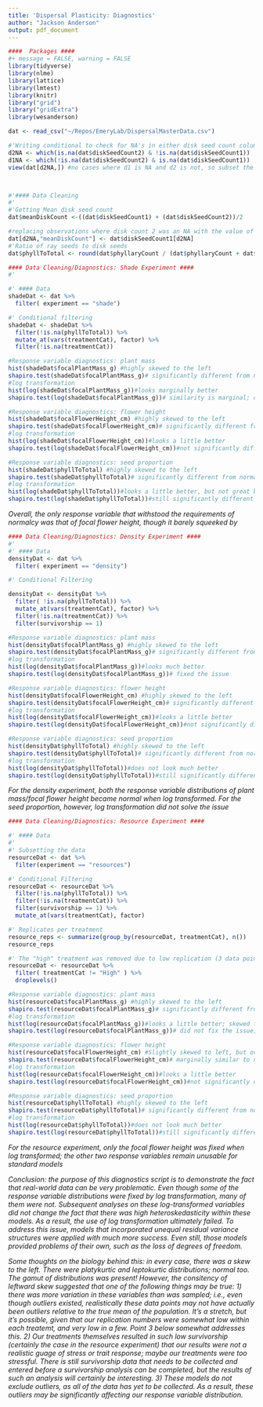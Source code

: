 ```yaml
---
title: 'Dispersal Plasticity: Diagnostics'
author: "Jackson Anderson"
output: pdf_document
---
```


```r
####  Packages ####
#+ message = FALSE, warning = FALSE
library(tidyverse)
library(nlme)
library(lattice) 
library(lmtest)
library(knitr)
library("grid")
library("gridExtra")
library(wesanderson)
```

```r
dat <- read_csv("~/Repos/EmeryLab/DispersalMasterData.csv")

#'Writing conditional to check for NA's in either disk seed count column and filtering accordingly
d2NA <- which(is.na(dat$diskSeedCount2) & !is.na(dat$diskSeedCount1))
d1NA <- which(!is.na(dat$diskSeedCount2) & is.na(dat$diskSeedCount1))
view(dat[d2NA,]) #no cases where d1 is NA and d2 is not, so subset the master data where disk seed count 2 is an NA and disk seed count 1 is not



#'#### Data Cleaning
#' 
#'Getting Mean disk seed count
dat$meanDiskCount <-((dat$diskSeedCount1) + (dat$diskSeedCount2))/2

#replacing observations where disk count 2 was an NA with the value of disk count 1 for meanDiskCount
dat[d2NA,"meanDiskCount"] <- dat$diskSeedCount1[d2NA]
#'Ratio of ray seeds to disk seeds
dat$phyllToTotal <- round(dat$phyllaryCount / (dat$phyllaryCount + dat$meanDiskCount), 3)

```

```r
#### Data Cleaning/Diagnostics: Shade Experiment ####
#'

#' #### Data
shadeDat <- dat %>% 
  filter( experiment == "shade")

#' Conditional filtering
shadeDat <- shadeDat %>% 
  filter(!is.na(phyllToTotal)) %>%
  mutate_at(vars(treatmentCat), factor) %>%
  filter(!is.na(treatmentCat))

#Response variable diagnostics: plant mass
hist(shadeDat$focalPlantMass_g) #highly skewed to the left
shapiro.test(shadeDat$focalPlantMass_g)# significantly different from normal distribution
#log transformation
hist(log(shadeDat$focalPlantMass_g))#looks marginally better
shapiro.test(log(shadeDat$focalPlantMass_g))# similarity is marginal; dont feel entirely comfortable using data this skewed for models that do not account for heteroskedasticity

#Response variable diagnostics: flower height
hist(shadeDat$focalFlowerHeight_cm) #highly skewed to the left
shapiro.test(shadeDat$focalFlowerHeight_cm)# significantly different from normal dist
#log transformation
hist(log(shadeDat$focalFlowerHeight_cm))#looks a little better
shapiro.test(log(shadeDat$focalFlowerHeight_cm))#not significantly different from normal dist

#Response variable diagnostics: seed proportion
hist(shadeDat$phyllToTotal) #highly skewed to the left
shapiro.test(shadeDat$phyllToTotal)# significantly different from normal dist
#log transformation
hist(log(shadeDat$phyllToTotal))#looks a little better, but not great by any means
shapiro.test(log(shadeDat$phyllToTotal))#still significantly different from norm. dist
```
*Overall, the only response variable that withstood the requirements of normalcy was that of focal flower height, though it barely squeeked by*

```r
#### Data Cleaning/Diagnostics: Density Experiment ####
#' 
#' #### Data 
densityDat <- dat %>% 
  filter( experiment == "density")

#' Conditional Filtering

densityDat <- densityDat %>% 
  filter( !is.na(phyllToTotal)) %>%
  mutate_at(vars(treatmentCat), factor) %>%
  filter(!is.na(treatmentCat)) %>%
  filter(survivorship == 1)

#Response variable diagnostics: plant mass
hist(densityDat$focalPlantMass_g) #highly skewed to the left
shapiro.test(densityDat$focalPlantMass_g)# significantly different from normal distribution
#log transformation
hist(log(densityDat$focalPlantMass_g))#looks much better
shapiro.test(log(densityDat$focalPlantMass_g))# fixed the issue

#Response variable diagnostics: flower height
hist(densityDat$focalFlowerHeight_cm) #highly skewed to the left
shapiro.test(densityDat$focalFlowerHeight_cm)# significantly different from normal dist
#log transformation
hist(log(densityDat$focalFlowerHeight_cm))#looks a little better
shapiro.test(log(densityDat$focalFlowerHeight_cm))#not significantly different from normal dist; fixed the issue

#Response variable diagnostics: seed proportion
hist(densityDat$phyllToTotal) #highly skewed to the left
shapiro.test(densityDat$phyllToTotal)# significantly different from normal dist
#log transformation
hist(log(densityDat$phyllToTotal))#does not look much better
shapiro.test(log(densityDat$phyllToTotal))#still significantly different from norm. dist
```
*For the density experiment, both the response variable distributions of plant mass/focal flower height became normal when log transformed. For the seed proportion, however, log transformation did not solve the issue*


```r
#### Data Cleaning/Diagnostics: Resource Experiment ####

#' #### Data
#' 
#' Subsetting the data
resourceDat <- dat %>% 
  filter(experiment == "resources")

#' Conditional Filtering
resourceDat <- resourceDat %>% 
  filter(!is.na(phyllToTotal)) %>%
  filter(!is.na(treatmentCat)) %>%
  filter(survivorship == 1) %>%
  mutate_at(vars(treatmentCat), factor)

#' Replicates per treatment
resource_reps <- summarize(group_by(resourceDat, treatmentCat), n())
resource_reps

#' The "high" treatment was removed due to low replication (3 data points)
resourceDat <- resourceDat %>% 
  filter( treatmentCat != "High" ) %>%
  droplevels()

#Response variable diagnostics: plant mass
hist(resourceDat$focalPlantMass_g) #highly skewed to the left
shapiro.test(resourceDat$focalPlantMass_g)# significantly different from normal distribution
#log transformation
hist(log(resourceDat$focalPlantMass_g))#looks a little better; skewed to right now
shapiro.test(log(resourceDat$focalPlantMass_g))# did not fix the issue; significantly different from normal distribution

#Response variable diagnostics: flower height
hist(resourceDat$focalFlowerHeight_cm) #Slightly skewed to left, but overall seems OK
shapiro.test(resourceDat$focalFlowerHeight_cm)# marginally similar to normal distribution
#log transformation
hist(log(resourceDat$focalFlowerHeight_cm))#looks a little better
shapiro.test(log(resourceDat$focalFlowerHeight_cm))#not significantly different from normal dist; fixed the issue

#Response variable diagnostics: seed proportion
hist(resourceDat$phyllToTotal) #highly skewed to the left
shapiro.test(resourceDat$phyllToTotal)# significantly different from normal dist
#log transformation
hist(log(resourceDat$phyllToTotal))#does not look much better
shapiro.test(log(resourceDat$phyllToTotal))#still significantly different from norm. dist

```
*For the resource experiment, only the focal flower height was fixed when log transformed; the other two response variables remain unusable for standard models*

*Conclusion: the purpose of this diagnostics script is to demonstrate the fact that real-world data can be very problematic. Even though some of the response variable distributions were fixed by log transformation, many of them were not. Subsequent analyses on these log-transformed variables did not change the fact that there was high  heteroskedasticity within these models. As a result, the use of log transformation ultimately failed. To address this issue, models that incorporated unequal residual variance structures were applied with much more success. Even still, those models provided problems of their own, such as the loss of degrees of freedom.*

*Some thoughts on the biology behind this: in every case, there was a skew to the left. There were platykurtic and leptokurtic distributions; normal too. The gamut of distributions was present! However, the consitency of leftward skew suggested that one of the following things may be true: 1) there was more variation in these variables than was sampled; i.e., even though outliers existed, realistically these data points may not have actually been outliers relative to the true mean of the population. It's a stretch, but it's possible, given that our replication numbers were somewhat low within each treatemt, and very low in a few. Point 3 below somewhat addresses this. 2) Our treatments themselves resulted in such low survivorship (certainly the case in the resource experiment) that our results were not a realistic guage of stress or trait response; maybe our treatments were too stressful. There is still survivorship data that needs to be collected and entered before a survivorship analysis can be completed, but the results of such an analysis will certainly be interesting. 3) These models do not exclude outliers, as all of the data has yet to be collected. As a result, these outliers may be significantly affecting our response variable distribution.*
